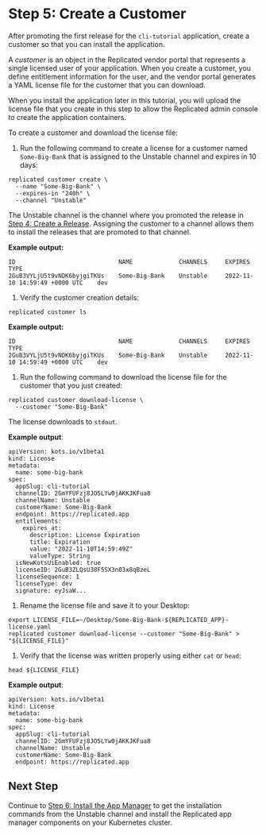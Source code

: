 # Step 5: Create a Customer

After promoting the first release for the `cli-tutorial` application, create a customer so that you can install the application.

A _customer_ is an object in the Replicated vendor portal that represents a single licensed user of your application. When you create a customer, you define entitlement information for the user, and the vendor portal generates a YAML license file for the customer that you can download.

When you install the application later in this tutorial, you will upload the license file that you create in this step to allow the Replicated admin console to create the application containers.

To create a customer and download the license file:

1. Run the following command to create a license for a customer named `Some-Big-Bank` that is assigned to the Unstable channel and expires in 10 days:

  ```
  replicated customer create \
    --name "Some-Big-Bank" \
    --expires-in "240h" \
    --channel "Unstable"
  ```
  The Unstable channel is the channel where you promoted the release in [Step 4: Create a Release](tutorial-cli-create-release). Assigning the customer to a channel allows them to install the releases that are promoted to that channel.

  **Example output:**

  ```
  ID                             NAME             CHANNELS     EXPIRES                          TYPE
  2GuB3VYLjU5t9vNDK6byjgiTKUs    Some-Big-Bank    Unstable     2022-11-10 14:59:49 +0000 UTC    dev
  ```

1. Verify the customer creation details:

  ```
  replicated customer ls
  ```

  **Example output:**

  ```
  ID                             NAME             CHANNELS     EXPIRES                          TYPE
  2GuB3VYLjU5t9vNDK6byjgiTKUs    Some-Big-Bank    Unstable     2022-11-10 14:59:49 +0000 UTC    dev
  ```

1. Run the following command to download the license file for the customer that you just created:

  ```
  replicated customer download-license \
    --customer "Some-Big-Bank"
  ```

  The license downloads to `stdout`.

  **Example output**:

  ```
  apiVersion: kots.io/v1beta1
  kind: License
  metadata:
    name: some-big-bank
  spec:
    appSlug: cli-tutorial
    channelID: 2GmYFUFzj8JOSLYw0jAKKJKFua8
    channelName: Unstable
    customerName: Some-Big-Bank
    endpoint: https://replicated.app
    entitlements:
      expires_at:
        description: License Expiration
        title: Expiration
        value: "2022-11-10T14:59:49Z"
        valueType: String
    isNewKotsUiEnabled: true
    licenseID: 2GuB3ZLQsU38F5SX3n03x8qBzeL
    licenseSequence: 1
    licenseType: dev
    signature: eyJsaW...
  ```

1. Rename the license file and save it to your Desktop:

  ```
  export LICENSE_FILE=~/Desktop/Some-Big-Bank-${REPLICATED_APP}-license.yaml
  replicated customer download-license --customer "Some-Big-Bank" > "${LICENSE_FILE}"
  ```

1. Verify that the license was written properly using either `cat` or `head`:

  ```
  head ${LICENSE_FILE}
  ```

  **Example output**:

  ```
  apiVersion: kots.io/v1beta1
  kind: License
  metadata:
    name: some-big-bank
  spec:
    appSlug: cli-tutorial
    channelID: 2GmYFUFzj8JOSLYw0jAKKJKFua8
    channelName: Unstable
    customerName: Some-Big-Bank
    endpoint: https://replicated.app
  ```

## Next Step

Continue to [Step 6: Install the App Manager](tutorial-cli-install-app-manager) to get the installation commands from the Unstable channel and install the Replicated app manager components on your Kubernetes cluster. 
